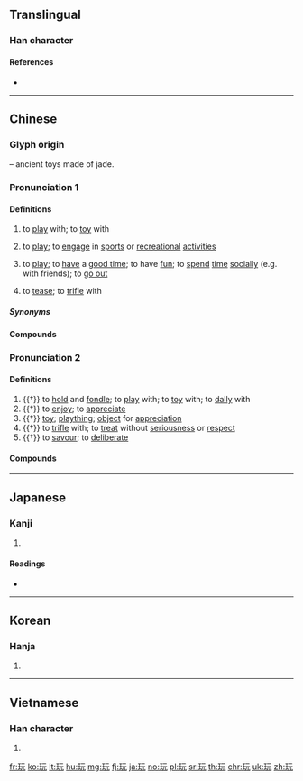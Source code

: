 {{character info/new}}
==Translingual==

===Han character===
{{Han char|rn=96|rad=玉|as=04|sn=8|four=11111|canj=MGMMU|ids=⿰[[王|⺩]][[元]]}}

====References====
* {{Han ref|kx=0728.150|dkj=20872|dj=1140.140|hdz=21103.040|uh=73A9|ud=29609|bh=AAB1|bd=43697}}

----

==Chinese==
{{zh-forms|alt=貦-archaic,翫-archaic,反-Cantonese:faan2,𠆩-Cantonese:faan2}}

===Glyph origin===
{{Han etym}}
{{Han compound|玉|元|c1=s|c2=p|ls=psc|t1=jade}} – ancient toys made of jade.

===Pronunciation 1===
{{zh-pron
|m=wán,er=y
|c=waan4-2,waan4,faan2
|c_note=waan4-2 - common; waan4 - rare; faan2 - variant, perhaps dialectal influence
|h=pfs=ngòan
|h_note=ngòan - literary (“to play”)
|md=nguàng
|md_note=nguàng - literary (“to play”) (colloquial equivalent is {{zh-l|*客佻}})
|mn=qz,xm,zz:goân/tw:goán/oán
|mn_note=goân/goán - literary; oán - vernacular (俗)
|w=3hhoe
|ma=y
|cat=v
}}

====Definitions====
{{zh-hanzi}}

# to [[play]] with; to [[toy]] with
#: {{zh-x|玩 積木|to '''play''' with building blocks}}
# to [[play]]; to [[engage]] in [[sports]] or [[recreational]] [[activities]]
#: {{zh-x|玩 遊戲|to '''play''' games|C}}
#: {{zh-x|玩 音樂|to '''play''' music; to '''perform''' music|C}}
# to [[play]]; to [[have]] a [[good time]]; to have [[fun]]; to [[spend]] [[time]] [[socially]] (e.g. with friends); to [[go out]]
#: {{zh-x|同 朋友 玩|to '''play''' with friends|C}}
#: {{zh-x|去 北京 玩|to travel to Beijing (for a visit)|C}}
# to [[tease]]; to [[trifle]] with
#: {{zh-x|佢 玩 緊 你 咋 嘛，唔好 理 佢 啦。|He's just '''teas'''ing you; ignore him.|C}}

=====Synonyms=====
{{zh-dial|玩}}

====Compounds====
{{zh-der|fold=1|不是玩兒的|不是玩的|吃喝玩樂|填充玩具|大玩偶|好玩|家用電玩|小玩藝兒|愛玩|打電玩|撫玩|擁兵玩寇|模型玩具|混吃混玩|游山玩水|玩不得的|玩不轉|玩伴|玩偶|玩兒命|玩兒完|玩具|玩命|玩家|玩帥|玩弄|玩得轉|玩意兒|玩把戲|玩樂|玩火|玩火自焚|玩物|玩票|玩笑|玩笑旦|玩耍|玩花招|玩花頭|玩藝兒|玩陰的|白玩兒|童玩|聲控玩具|說著玩兒|貪玩|遊山玩水|遊玩|開玩笑|電動玩具|電玩|電玩軟體|鬧著玩兒/闹着玩儿}}

===Pronunciation 2===
{{zh-pron
|m=玩
|c=wun6
|h=pfs=ngóan
|h_note=ngóan - literary (“to tease; toy”)
|md=nguâng
|md_note=nguâng - literary (“to tease; to enjoy; toy”)
|mn=goán
|w=3hhoe
|ma=y
|mc=y
|oc=y
|cat=v,n
}}

====Definitions====
{{zh-hanzi}}

# {{†}} to [[hold]] and [[fondle]]; to [[play]] with; to [[toy]] with; to [[dally]] with
# {{†}} to [[enjoy]]; to [[appreciate]]
# {{†}} [[toy]]; [[plaything]]; [[object]] for [[appreciation]]
# {{†}} to [[trifle]] with; to [[treat]] without [[seriousness]] or [[respect]]
# {{†}} to [[savour]]; to [[deliberate]]

====Compounds====
{{zh-der|fold=1|古玩|好玩:hàowán, hàowàn|寶玩|怠玩|把玩|披玩|探異玩奇|日久玩生|清玩|熟讀玩味|狎玩|玩世|玩世不恭|玩世不羈|玩人喪德|玩其磧礫，不窺玉淵|玩味|玩好|玩弄|玩忽|玩愒|玩日愒歲|玩歲愒日|玩法|玩物|玩物喪志|玩習|玩賞|珍玩|細玩|耽玩|褻玩|賞玩|雅玩}}

{{zh-cat|Beginning}}

----

==Japanese==

===Kanji===
{{ja-kanji|grade=c|rs=玉04}}

# {{defn|lang=ja|sort=玉04}}

====Readings====
* {{ja-readings|on=[[がん]] (gan)|kun=[[もてあそぶ]] (moteasobu)}}

----

==Korean==

===Hanja===
{{ko-hanja|hangeul=완|eumhun=|rv=wan|mr=wan|y=wan}}

# {{defn|lang=ko|sort=玉04}}

----

==Vietnamese==

===Han character===
{{vi-hantu|[[ngoạn]]|rs=玉04}}

# {{defn|lang=vi|sort=玉04}}

[[fr:玩]]
[[ko:玩]]
[[lt:玩]]
[[hu:玩]]
[[mg:玩]]
[[fj:玩]]
[[ja:玩]]
[[no:玩]]
[[pl:玩]]
[[sr:玩]]
[[th:玩]]
[[chr:玩]]
[[uk:玩]]
[[zh:玩]]